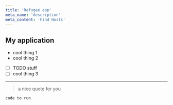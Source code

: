 ```yaml
---
title: 'Refugee app'
meta_name: 'description'
meta_content: 'Find Hosts'
---
```


## My application

* cool thing 1
* cool thing 2
- [ ] TODO stuff
- [ ] cool thing 3
------ 

> a nice quote for you

```code to run```